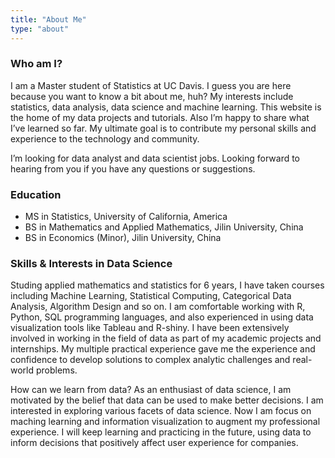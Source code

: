 ```yaml
---
title: "About Me"
type: "about"
---
```


### Who am I? 
I am a Master student of Statistics at UC Davis. I guess you are here because you want to know a bit about me, huh? My interests include statistics, data analysis, data science and machine learning. This website is the home of my data projects and tutorials. Also I'm happy to share what I've learned so far. My ultimate goal is to contribute my personal skills and experience to the technology and community.

I'm looking for data analyst and data scientist jobs. Looking forward to hearing from you if you have any questions or suggestions.

### Education

* MS in Statistics, University of California, America
* BS in Mathematics and Applied Mathematics, Jilin University, China
* BS in Economics (Minor), Jilin University, China 


### Skills & Interests in Data Science

Studing applied mathematics and statistics for 6 years, I have taken courses including Machine Learning, Statistical Computing, Categorical Data Analysis, Algorithm Design and so on. I am comfortable working with R, Python, SQL programming languages, and also experienced in using data visualization tools like Tableau and R-shiny. I have been extensively involved in working in the field of data as part of my academic projects and internships. My multiple practical experience gave me the experience and confidence to develop solutions to complex analytic challenges and real-world problems.

How can we learn from data? As an enthusiast of data science, I am motivated by the belief that data can be used to make better decisions. I am interested in exploring various facets of data science. Now I am focus on maching learning and information visualization to augment my professional experience. I will keep learning and practicing in the future, using data to inform decisions that positively affect user experience for companies. 

